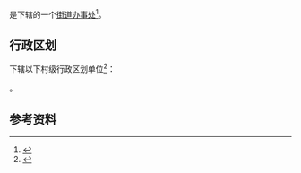 {{中国乡级行政区|42/02/05/003/000}}

'''{{PAGENAMEBASE}}'''是{{PRC admin/fullname|42/02/05/003/000|3}}下辖的一个[[街道办事处|街道办事处]]<ref>{{PRC admin/ref sgc|{{PRC admin/parent|42/02/05/003/000}}}}</ref>。

== 行政区划 ==
{{PAGENAMEBASE}}下辖以下村级行政区划单位<ref>{{PRC admin/ref sgc|42/02/05/003/000}}</ref>：

{{PRC admin/children|42/02/05/003/000}}。

== 参考资料 ==
{{reflist}}

{{湖北行政区划小作品}}
{{PRC admin/navcat|42/02/05/003/000}}